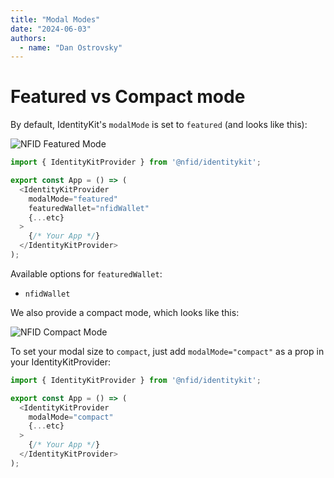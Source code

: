 ```yaml
---
title: "Modal Modes"
date: "2024-06-03"
authors:
  - name: "Dan Ostrovsky"
---
```


# Featured vs Compact mode

By default, IdentityKit's `modalMode` is set to `featured` (and looks like this):

![NFID Featured Mode](../../../docs/public/img/featured-mode-light.png)

```typescript
import { IdentityKitProvider } from '@nfid/identitykit';

export const App = () => (
  <IdentityKitProvider
    modalMode="featured" 
    featuredWallet="nfidWallet" 
    {...etc}
  >
    {/* Your App */}
  </IdentityKitProvider>
);
```

Available options for `featuredWallet`:
- `nfidWallet`

We also provide a compact mode, which looks like this:

![NFID Compact Mode](../../../docs/public/img/compact-mode-light.png)

To set your modal size to `compact`, just add `modalMode="compact"` as a prop in your
IdentityKitProvider:

```typescript
import { IdentityKitProvider } from '@nfid/identitykit';

export const App = () => (
  <IdentityKitProvider
    modalMode="compact" 
    {...etc}
  >
    {/* Your App */}
  </IdentityKitProvider>
);
```
